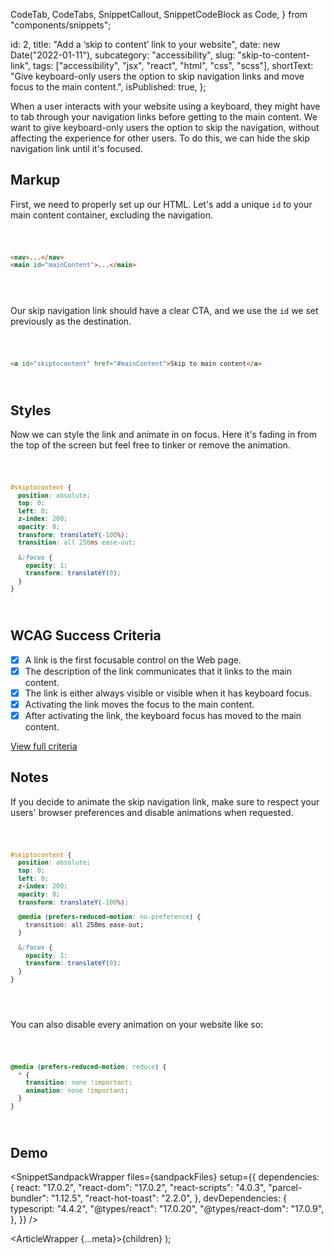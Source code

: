   CodeTab,
  CodeTabs,
  SnippetCallout,
  SnippetCodeBlock as Code,
} from "components/snippets";

  id: 2,
  title: "Add a ‘skip to content’ link to your website",
  date: new Date("2022-01-11"),
  subcategory: "accessibility",
  slug: "skip-to-content-link",
  tags: ["accessibility", "jsx", "react", "html", "css", "scss"],
  shortText:
    "Give keyboard-only users the option to skip navigation links and move focus to the main content.",
  isPublished: true,
};

When a user interacts with your website using a keyboard, they might have to tab through your navigation links before getting to the main content. We want to give keyboard-only users the option to skip the navigation, without affecting the experience for other users. To do this, we can hide the skip navigation link until it's focused.

## Markup

First, we need to properly set up our HTML. Let's add a unique `id` to your main content container, excluding the navigation.

<Code filename="index.html">

```html
<nav>...</nav>
<main id="mainContent">...</main>
```

</Code>

\
Our skip navigation link should have a clear CTA, and we use the `id` we set previously as the destination.

<Code filename="index.html">

```html
<a id="skiptocontent" href="#mainContent">Skip to main content</a>
```

</Code>

## Styles

Now we can style the link and animate in on focus. Here it's fading in from the top of the screen but feel free to tinker or remove the animation.

<Code filename="styles.css">

```css
#skiptocontent {
  position: absolute;
  top: 0;
  left: 0;
  z-index: 200;
  opacity: 0;
  transform: translateY(-100%);
  transition: all 250ms ease-out;

  &:focus {
    opacity: 1;
    transform: translateY(0);
  }
}
```

</Code>

## WCAG Success Criteria

- [x] A link is the first focusable control on the Web page.
- [x] The description of the link communicates that it links to the main content.
- [x] The link is either always visible or visible when it has keyboard focus.
- [x] Activating the link moves the focus to the main content.
- [x] After activating the link, the keyboard focus has moved to the main content.

[View full criteria](https://www.w3.org/TR/WCAG20-TECHS/G1.html)

## Notes

If you decide to animate the skip navigation link, make sure to respect your users' browser preferences and disable animations when requested.

<Code filename="styles.css">

```css
#skiptocontent {
  position: absolute;
  top: 0;
  left: 0;
  z-index: 200;
  opacity: 0;
  transform: translateY(-100%);

  @media (prefers-reduced-motion: no-preference) {
    transition: all 250ms ease-out;
  }

  &:focus {
    opacity: 1;
    transform: translateY(0);
  }
}
```

</Code>

\
You can also disable every animation on your website like so:

<Code filename="styles.css">

```css
@media (prefers-reduced-motion: reduce) {
  * {
    transition: none !important;
    animation: none !important;
  }
}
```

</Code>

## Demo

<SnippetSandpackWrapper
  files={sandpackFiles}
  setup={{
    dependencies: {
      react: "17.0.2",
      "react-dom": "17.0.2",
      "react-scripts": "4.0.3",
      "parcel-bundler": "1.12.5",
      "react-hot-toast": "2.2.0",
    },
    devDependencies: {
      typescript: "4.4.2",
      "@types/react": "17.0.20",
      "@types/react-dom": "17.0.9",
    },
  }}
/>

  <ArticleWrapper {...meta}>{children}</ArticleWrapper>
);
